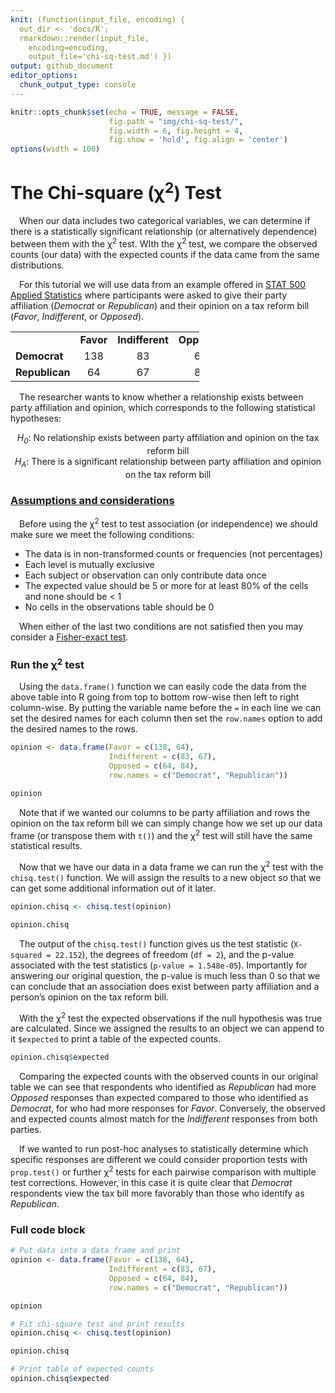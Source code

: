 ```yaml
---
knit: (function(input_file, encoding) {
  out_dir <- 'docs/R';
  rmarkdown::render(input_file,
    encoding=encoding,
    output_file='chi-sq-test.md') })
output: github_document
editor_options:
  chunk_output_type: console
---
```

  
```r
knitr::opts_chunk$set(echo = TRUE, message = FALSE,
                      fig.path = "img/chi-sq-test/",
                      fig.width = 6, fig.height = 4,
                      fig.show = 'hold', fig.align = 'center')
options(width = 100)
```

# The Chi-square (&chi;<sup>2</sup>) Test

&emsp;When our data includes two categorical variables, we can determine if there is a statistically significant relationship (or alternatively dependence) between them with the &chi;<sup>2</sup> test. WIth the &chi;<sup>2</sup> test, we compare the observed counts (our data) with the expected counts if the data came from the same distributions.

&emsp;For this tutorial we will use data from an example offered in [STAT 500 Applied Statistics](https://online.stat.psu.edu/stat500/lesson/8) where participants were asked to give their party affiliation (*Democrat* or *Republican*) and their opinion on a tax reform bill (*Favor*, *Indifferent*, or *Opposed*).

<div align="center">
<table style="width:60%">
  <tbody>
    <tr>
      <td></td>
      <td><b>Favor</b></td>
      <td><b>Indifferent</b></td>
      <td><b>Opposed</b></td>
    </tr>
    <tr>
      <td><b>Democrat</b></td>
      <td><center>138</center></td>
      <td><center>83</center></td>
      <td><center>64</center></td>
    </tr>
    <tr>
      <td><b>Republican</b></td>
      <td><center>64</center></td>
      <td><center>67</center></td>
      <td><center>84</center></td>
    </tr>
  </tbody>
</table>
</div>

&emsp;The researcher wants to know whether a relationship exists between party affiliation and opinion, which corresponds to the following statistical hypotheses:

<center><i>H<sub>0</sub></i>: No relationship exists between party affiliation and opinion on the tax reform bill</center>
<center><i>H<sub>A</sub></i>: There is a significant relationship between party affiliation and opinion on the tax reform bill</center>

### [Assumptions and considerations](https://www.ncbi.nlm.nih.gov/pmc/articles/PMC3900058/)

&emsp;Before using the &chi;<sup>2</sup> test to test association (or independence) we should make sure we meet the following conditions:

* The data is in non-transformed counts or frequencies (not percentages)
* Each level is mutually exclusive
* Each subject or observation can only contribute data once
* The expected value should be 5 or more for at least 80% of the cells and none should be < 1
* No cells in the observations table should be 0

&emsp;When either of the last two conditions are not satisfied then you may consider a [Fisher-exact test](https://tylerbg.github.io/DLC_stat_resources/docs/R/Fisher-exact-test).

### Run the &chi;<sup>2</sup> test

&emsp;Using the `data.frame()` function we can easily code the data from the above table into R going from top to bottom row-wise then left to right column-wise.  By putting the variable name before the `=` in each line we can set the desired names for each column then set the `row.names` option to add the desired names to the rows.

```r
opinion <- data.frame(Favor = c(138, 64),
                      Indifferent = c(83, 67),
                      Opposed = c(64, 84),
                      row.names = c("Democrat", "Republican"))

opinion
```

&emsp;Note that if we wanted our columns to be party affiliation and rows the opinion on the tax reform bill we can simply change how we set up our data frame (or transpose them with `t()`) and the &chi;<sup>2</sup> test will still have the same statistical results.

&emsp;Now that we have our data in a data frame we can run the &chi;<sup>2</sup> test with the `chisq.test()` function.  We will assign the results to a new object so that we can get some additional information out of it later.

```r
opinion.chisq <- chisq.test(opinion)

opinion.chisq
```

&emsp;The output of the `chisq.test()` function gives us the test statistic (`X-squared = 22.152`), the degrees of freedom (`df = 2`), and the p-value associated with the test statistics (`p-value = 1.548e-05`). Importantly for answering our original question, the p-value is much less than 0 so that we can conclude that an association does exist between party affiliation and a person's opinion on the tax reform bill.

&emsp;With the &chi;<sup>2</sup> test the expected observations if the null hypothesis was true are calculated.  Since we assigned the results to an object we can append to it `$expected` to print a table of the expected counts.

```r
opinion.chisq$expected
```

&emsp;Comparing the expected counts with the observed counts in our original table we can see that respondents who identified as *Republican* had more *Opposed* responses than expected compared to those who identified as *Democrat*, for who had more responses for *Favor*.  Conversely, the observed and expected counts almost match for the *Indifferent* responses from both parties.

&emsp;If we wanted to run post-hoc analyses to statistically determine which specific responses are different we could consider proportion tests with `prop.test()` or further &chi;<sup>2</sup> tests for each pairwise comparison with multiple test corrections.  However, in this case it is quite clear that *Democrat* respondents view the tax bill more favorably than those who identify as *Republican*.

### Full code block

```r
# Put data into a data frame and print
opinion <- data.frame(Favor = c(138, 64),
                      Indifferent = c(83, 67),
                      Opposed = c(64, 84),
                      row.names = c("Democrat", "Republican"))

opinion

# Fit chi-square test and print results
opinion.chisq <- chisq.test(opinion)

opinion.chisq

# Print table of expected counts
opinion.chisq$expected
```

